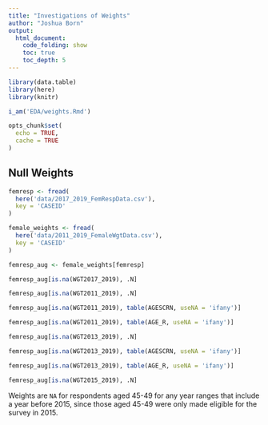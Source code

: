 ```yaml
---
title: "Investigations of Weights"
author: "Joshua Born"
output:
  html_document:
    code_folding: show
    toc: true
    toc_depth: 5
---
```


```r
library(data.table)
library(here)
library(knitr)

i_am('EDA/weights.Rmd')

opts_chunk$set(
  echo = TRUE,
  cache = TRUE
)
```

## Null Weights

```r
femresp <- fread(
  here('data/2017_2019_FemRespData.csv'),
  key = 'CASEID'
)

female_weights <- fread(
  here('data/2011_2019_FemaleWgtData.csv'),
  key = 'CASEID'
)

femresp_aug <- female_weights[femresp]
```

```r
femresp_aug[is.na(WGT2017_2019), .N]

femresp_aug[is.na(WGT2011_2019), .N]

femresp_aug[is.na(WGT2011_2019), table(AGESCRN, useNA = 'ifany')]

femresp_aug[is.na(WGT2011_2019), table(AGE_R, useNA = 'ifany')]

femresp_aug[is.na(WGT2013_2019), .N]

femresp_aug[is.na(WGT2013_2019), table(AGESCRN, useNA = 'ifany')]

femresp_aug[is.na(WGT2013_2019), table(AGE_R, useNA = 'ifany')]

femresp_aug[is.na(WGT2015_2019), .N]
```

Weights are `NA` for respondents aged 45-49 for any year ranges that include a year before 2015, since those aged 45-49 were only made eligible for the survey in 2015.